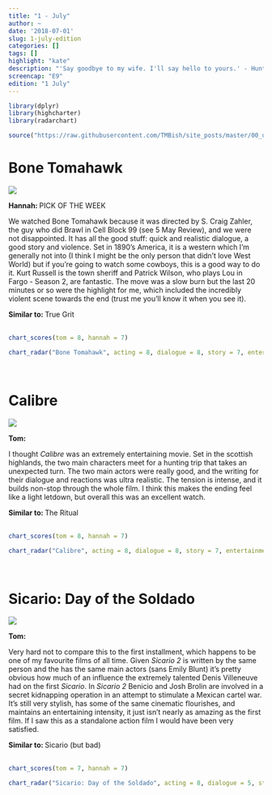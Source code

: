 ```yaml
---
title: "1 - July"
author: ~
date: '2018-07-01'
slug: 1-july-edition
categories: []
tags: []
highlight: "kate"
description: "'Say goodbye to my wife. I'll say hello to yours.' - Hunt"
screencap: "E9"
edition: "1 July"
---
```


```r
library(dplyr)
library(highcharter)
library(radarchart)

source("https://raw.githubusercontent.com/TMBish/site_posts/master/00_utilities/film-review-utils.R")
```

# Bone Tomahawk

<div class = "review">

<div class = "review-left">

![](/img/films/09/bone-tomahawk.png)

<b> Hannah: </b> <span class="label upper outline error"> PICK OF THE WEEK </span> <br>

We watched Bone Tomahawk because it was directed by S. Craig Zahler, the guy who did Brawl in Cell Block 99 (see 5 May Review), and we were not disappointed. It has all the good stuff: quick and realistic dialogue, a good story and violence. Set in 1890's America, it is a western which I’m generally not into (I think I might be the only person that didn't love West World) but if you're going to watch some cowboys, this is a good way to do it. Kurt Russell is the town sheriff and Patrick Wilson, who plays Lou in Fargo - Season 2, are fantastic. The move was a slow burn but the last 20 minutes or so were the highlight for me, which included the incredibly violent scene towards the end (trust me you'll know it when you see it).


</div>

<div class = "review-right">

<b> Similar to: </b> True Grit <br> <br>
<div class="ratings">
```r
chart_scores(tom = 8, hannah = 7)
```
</div>

```r
chart_radar("Bone Tomahawk", acting = 8, dialogue = 8, story = 7, entertainment = 7, cinematography = 7)
```

</div>

</div>

<br>

# Calibre

<div class = "review">

<div class = "review-left">

![](/img/films/09/calibre.png)

<b> Tom: </b> <br>

I thought *Calibre* was an extremely entertaining movie. Set in the scottish highlands, the two main characters meet for a hunting trip that takes an unexpected turn. The two main actors were really good, and the writing for their dialogue and reactions was ultra realistic. The tension is intense, and it builds non-stop through the whole film. I think this makes the ending feel like a light letdown, but overall this was an excellent watch.

</div>

<div class = "review-right">

<b> Similar to: </b> The Ritual <br> <br>
<div class="ratings">
```r
chart_scores(tom = 8, hannah = 7)
```
</div>

```r
chart_radar("Calibre", acting = 8, dialogue = 8, story = 7, entertainment = 9, cinematography = 7)
```

</div>

</div>

<br>

# Sicario: Day of the Soldado

<div class = "review">

<div class = "review-left">

![](/img/films/09/sicario.png)

<b> Tom: </b> <br>

Very hard not to compare this to the first installment, which happens to be one of my favourite films of all time. Given *Sicario 2* is written by the same person and the has the same main actors (sans Emily Blunt) it's pretty obvious how much of an influence the extremely talented Denis Villeneuve had on the first *Sicario*. In *Sicario 2* Benicio and Josh Brolin are involved in a secret kidnapping operation in an attempt to stimulate a Mexican cartel war. It's still very stylish, has some of the same cinematic flourishes, and maintains an entertaining intensity, it just isn't nearly as amazing as the first film. If I saw this as a standalone action film I would have been very satisfied.

</div>

<div class = "review-right">

<b> Similar to: </b> Sicario (but bad) <br> <br>
<div class="ratings">
```r
chart_scores(tom = 7, hannah = 7)
```
</div>

```r
chart_radar("Sicario: Day of the Soldado", acting = 8, dialogue = 5, story = 6, entertainment = 8, cinematography = 8)
```

</div>

</div>

<br>
